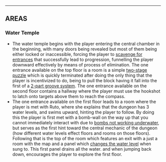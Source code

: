 ----

== AREAS ==
=== Water Temple ===
* The water temple begins with the player entering the central chamber in the beginning, with many doors being revealed but most of them being either locked or inaccessible, forcing the player to [[reference#Deflection|scavenge for entrances]] that successfully lead to progression, funnelling the player downward effectively by means of process of elimination. The one entrance available on the top floor is a room is a simple [[two-stage puzzle]] which is quickly terminated after doing the only thing that the player is incentivized to do, being to pull the block having it fall into the first of a [[2-part groove system]]. The one entrance available on the second floor contains a hallway where the player must use the hookshot to latch onto targets above them to reach the compass.
* The one entrance available on the first floor leads to a room where the player is met with Ruto, where she explains that the dungeon has 3 water levels, and swims upward, hinting the player to follow. By doing this the player is first met with a bomb-wall on the way up that you cannot immediately interact with due to [[bombs not working underwater]], but serves as the first hint toward the central mechanic of the dungeon (how different water levels effect floors and rooms on those floors). Following that is the top of the room which features an exit with a just a room with the map and a panel which [[reference#Environmental Transformation|changes the water level]] when sung to. This first panel drains all the water. and when jumping back down, encourages the player to explore the first floor.
